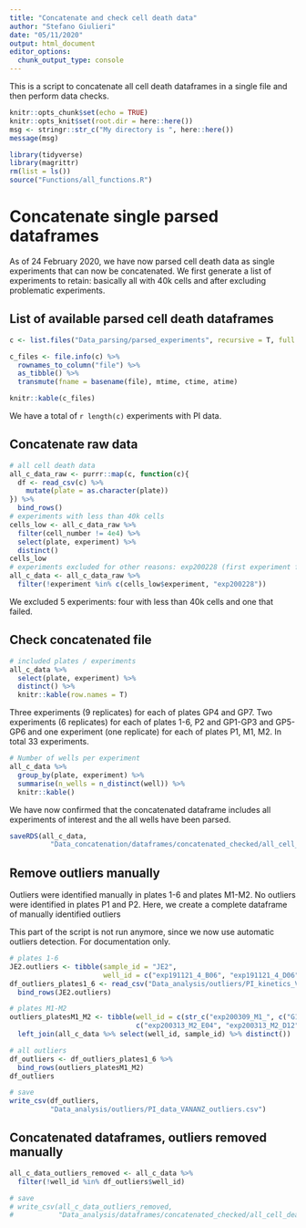 ```yaml
---
title: "Concatenate and check cell death data"
author: "Stefano Giulieri"
date: "05/11/2020"
output: html_document
editor_options: 
  chunk_output_type: console
---
```


This is a script to concatenate all cell death dataframes in a single file and then perform data checks. 

```r
knitr::opts_chunk$set(echo = TRUE)
knitr::opts_knit$set(root.dir = here::here())
msg <- stringr::str_c("My directory is ", here::here())
message(msg)
```

```r
library(tidyverse)
library(magrittr)
rm(list = ls())
source("Functions/all_functions.R")
```

# Concatenate single parsed dataframes 

As of 24 February 2020, we have now parsed cell death data as single experiments that can now be concatenated.
We first generate a list of experiments to retain: basically all with 40k cells and after excluding problematic experiments.

## List of available parsed cell death dataframes

```r
c <- list.files("Data_parsing/parsed_experiments", recursive = T, full.names = TRUE) %>% str_subset("PI")

c_files <- file.info(c) %>%
  rownames_to_column("file") %>%
  as_tibble() %>%
  transmute(fname = basename(file), mtime, ctime, atime)

knitr::kable(c_files)
```

We have a total of `r length(c)` experiments with PI data.

## Concatenate raw data

```r
# all cell death data
all_c_data_raw <- purrr::map(c, function(c){
  df <- read_csv(c) %>%
    mutate(plate = as.character(plate))
}) %>%
  bind_rows()
# experiments with less than 40k cells
cells_low <- all_c_data_raw %>%
  filter(cell_number != 4e4) %>%
  select(plate, experiment) %>%
  distinct()
cells_low
# experiments excluded for other reasons: exp200228 (first experiment for plate M1)
all_c_data <- all_c_data_raw %>%
  filter(!experiment %in% c(cells_low$experiment, "exp200228"))
```

We excluded 5 experiments: four with less than 40k cells and one that failed.

## Check concatenated file

```r
# included plates / experiments
all_c_data %>%
  select(plate, experiment) %>%
  distinct() %>%
  knitr::kable(row.names = T)
```

Three experiments (9 replicates) for each of plates GP4 and GP7. Two experiments (6 replicates) for each of plates 1-6, P2 and GP1-GP3 and GP5-GP6 and one experiment (one replicate) for each of plates P1, M1, M2. In total 33 experiments.

```r
# Number of wells per experiment
all_c_data %>%
  group_by(plate, experiment) %>%
  summarise(n_wells = n_distinct(well)) %>%
  knitr::kable()
```

We have now confirmed that the concatenated dataframe includes all experiments of interest and the all wells have been parsed.

```r
saveRDS(all_c_data,
          "Data_concatenation/dataframes/concatenated_checked/all_cell_death_data_parsed.Rda")
```

## Remove outliers manually

Outliers were identified manually in plates 1-6 and plates M1-M2. No outliers were identified in plates P1 and P2.
Here, we create a complete dataframe of manually identified outliers

This part of the script is not run anymore, since we now use automatic outliers detection. For documentation only.

```r
# plates 1-6
JE2.outliers <- tibble(sample_id = "JE2",
                       well_id = c("exp191121_4_B06", "exp191121_4_D06"))
df_outliers_plates1_6 <- read_csv("Data_analysis/outliers/PI_kinetics_VANANZ_outliers_plates1_6.csv") %>%
  bind_rows(JE2.outliers)

# plates M1-M2
outliers_platesM1_M2 <- tibble(well_id = c(str_c("exp200309_M1_", c("G11", "C04", "B04", "G10", "E12")),
                               c("exp200313_M2_E04", "exp200313_M2_D12"))) %>%
  left_join(all_c_data %>% select(well_id, sample_id) %>% distinct())

# all outliers
df_outliers <- df_outliers_plates1_6 %>%
  bind_rows(outliers_platesM1_M2)
df_outliers

# save
write_csv(df_outliers,
          "Data_analysis/outliers/PI_data_VANANZ_outliers.csv")
```

## Concatenated dataframes, outliers removed manually

```r
all_c_data_outliers_removed <- all_c_data %>%
  filter(!well_id %in% df_outliers$well_id)

# save
# write_csv(all_c_data_outliers_removed,
#           "Data_analysis/dataframes/concatenated_checked/all_cell_death_data_outliers_manually_removed.csv")
```

